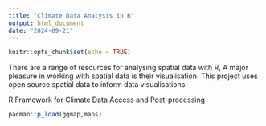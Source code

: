 ```yaml
---
title: "Climate Data Analysis in R"
output: html_document
date: "2024-09-21"
---
```


```r
knitr::opts_chunk$set(echo = TRUE)
```


There are a range of resources for analysing spatial data with R, A major pleasure in working with spatial data is their visualisation. This project uses open source spatial data to inform data visualisations.

R Framework for Climate Data Access and Post-processing

```r

pacman::p_load(ggmap,maps)

```

